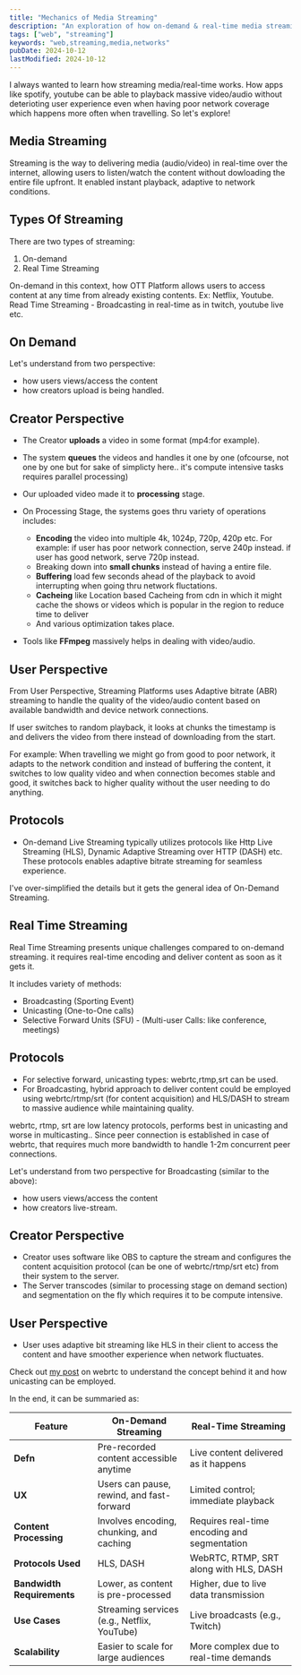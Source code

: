 ```yaml
---
title: "Mechanics of Media Streaming"
description: "An exploration of how on-demand & real-time media streaming works, enabling seamless playback"
tags: ["web", "streaming"]
keywords: "web,streaming,media,networks"
pubDate: 2024-10-12
lastModified: 2024-10-12
---
```



I always wanted to learn how streaming media/real-time works. How apps like spotify, youtube can be able to playback massive video/audio without deterioting user experience even when
having poor network coverage which happens more often when travelling. So let's explore!

## Media Streaming

Streaming is the way to delivering media (audio/video) in real-time over the internet, allowing users to listen/watch the content without dowloading the entire file upfront. It enabled instant playback, adaptive to network conditions.

## Types Of Streaming

There are two types of streaming:

1. On-demand
2. Real Time Streaming

On-demand in this context, how OTT Platform allows users to access content at any time from already existing contents. Ex: Netflix, Youtube.
Read Time Streaming - Broadcasting in real-time as in twitch, youtube live etc.

## On Demand

Let's understand from two perspective:

- how users views/access the content
- how creators upload is being handled.

## Creator Perspective

- The Creator **uploads** a video in some format (mp4:for example).

- The system **queues** the videos and handles it one by one (ofcourse, not one by one but for sake of simplicty here.. it's compute intensive tasks requires parallel processing)

<ImageView src={spongbob} alt="infamous few moments later spongebob" />

- Our uploaded video made it to **processing** stage.
- On Processing Stage, the systems goes thru variety of operations includes:

  - **Encoding** the video into multiple 4k, 1024p, 720p, 420p etc. For example: if user has poor network connection, serve 240p instead. if user has good network, serve 720p instead.
  - Breaking down into **small chunks** instead of having a entire file.
  - **Buffering** load few seconds ahead of the playback to avoid interrupting when going thru network fluctations.
  - **Cacheing** like Location based Cacheing from cdn in which it might cache the shows or videos which is popular in the region to reduce time to deliver
  - And various optimization takes place.

- Tools like **FFmpeg** massively helps in dealing with video/audio.

## User Perspective

From User Perspective, Streaming Platforms uses Adaptive bitrate (ABR) streaming to handle the quality of the video/audio content based on available bandwidth and device network connections.

If user switches to random playback, it looks at chunks the timestamp is and delivers the video from there instead of downloading from the start.

For example: When travelling we might go from good to poor network, it adapts to the network condition and instead of buffering the content, it switches to low quality video and when connection becomes stable and good, it switches back to higher quality without the user needing to do anything.

## Protocols

- On-demand Live Streaming typically utilizes protocols like Http Live Streaming (HLS), Dynamic Adaptive Streaming over HTTP (DASH) etc. These protocols enables adaptive bitrate streaming for seamless experience.

I've over-simplified the details but it gets the general idea of On-Demand Streaming.

## Real Time Streaming

Real Time Streaming presents unique challenges compared to on-demand streaming. it requires real-time encoding and deliver content as soon as it gets it.

It includes variety of methods:

- Broadcasting (Sporting Event)
- Unicasting (One-to-One calls)
- Selective Forward Units (SFU) - (Multi-user Calls: like conference, meetings)

## Protocols

- For selective forward, unicasting types: webrtc,rtmp,srt can be used.
- For Broadcasting, hybrid approach to deliver content could be employed using webrtc/rtmp/srt (for content acquisition) and HLS/DASH to stream to massive audience while maintaining quality.

webrtc, rtmp, srt are low latency protocols, performs best in unicasting and worse in multicasting.. Since peer connection is established in case of webrtc, that requires much more bandwidth to handle 1-2m concurrent peer connections.

Let's understand from two perspective for Broadcasting (similar to the above):

- how users views/access the content
- how creators live-stream.

## Creator Perspective

- Creator uses software like OBS to capture the stream and configures the content acquisition protocol (can be one of webrtc/rtmp/srt etc) from their system to the server.
- The Server transcodes (similar to processing stage on demand section) and segmentation on the fly which requires it to be compute intensive.

## User Perspective

- User uses adaptive bit streaming like HLS in their client to access the content and have smoother experience when network fluctuates.

<ImageView
  src={code}
  alt="one Creator is connected to server, multiple viewers are connected to server, server does segmenting/encoding/compression etc"
/>

Check out [my post](/posts/2023-07-30-intro-to-webrtc/) on webrtc to understand
the concept behind it and how unicasting can be employed.

In the end, it can be summaried as:

| Feature                    | On-Demand Streaming                         | Real-Time Streaming                          |
| -------------------------- | ------------------------------------------- | -------------------------------------------- |
| **Defn**                   | Pre-recorded content accessible anytime     | Live content delivered as it happens         |
| **UX**                     | Users can pause, rewind, and fast-forward   | Limited control; immediate playback          |
| **Content Processing**     | Involves encoding, chunking, and caching    | Requires real-time encoding and segmentation |
| **Protocols Used**         | HLS, DASH                                   | WebRTC, RTMP, SRT along with HLS, DASH       |
| **Bandwidth Requirements** | Lower, as content is pre-processed          | Higher, due to live data transmission        |
| **Use Cases**              | Streaming services (e.g., Netflix, YouTube) | Live broadcasts (e.g., Twitch)               |
| **Scalability**            | Easier to scale for large audiences         | More complex due to real-time demands        |
